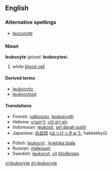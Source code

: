 ==English==

===Alternative spellings===
* [[leucocyte]]

===Noun===
'''leukocyte''' (''plural:'' '''leukocytes''')
# {{cytology}} white [[blood cell]]

====Derived terms====
*[[leukocytic]]
*[[leukocytoid]]

====Translations====
{{top}}
*Finnish: [[valkosolu]], [[leukosyytti]]
*Hebrew: [[תא דם לבן]], [[לייקוציט]]
*Indonesian: [[leukosit]], [[sel darah putih]]
*Japanese: [[白血球]] ([[はっけっきゅう]], hakkekkyū)
{{mid}}
*Polish: [[leukocyt]] {{m}}, [[krwinka biała]] {{f}}
*Russian: [[лейкоцит]]
*Swedish: [[leukocyt]], [[vit]] [[blodkropp]]
{{bottom}}

[[vi:leukocyte]]
[[zh:leukocyte]]